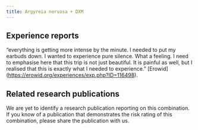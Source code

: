 ---
title: Argyreia nervosa + DXM
---
## Experience reports

“everything is getting more intense by the minute. I needed to put my earbuds down. I wanted to experience pure silence. What a feeling. I need to emphasise here that this trip is not just beautiful. It is painful as well, but I realised that this is exactly what I needed to experience.” [Erowid] (https://erowid.org/experiences/exp.php?ID=116498).

## Related research publications

We are yet to identify a research publication reporting on this combination. If you know of a publication that demonstrates the risk rating of this combination, please share the publication with us.

